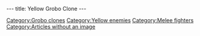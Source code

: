 ---
title: Yellow Grobo Clone
---

{{Enemy|
Name=Yellow grobo clones|
Image=DIVERS.gif|
Strength=Yellow|
Reaction=Move sideways|
Recovery=0.7 seconds|
Rate=2 seconds|
Damage=8%|
Range=Melee|
Speed=14.4 kph average; 18 maximum}}

{{Stub}}

[[Category:Grobo clones]]
[[Category:Yellow enemies]]
[[Category:Melee fighters]]
[[Category:Articles without an image]]